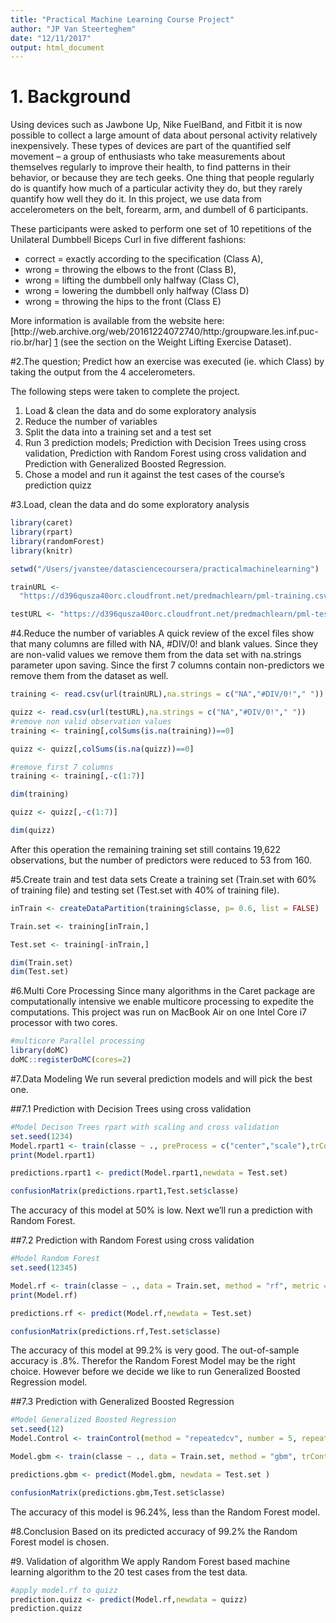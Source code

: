```yaml
---
title: "Practical Machine Learning Course Project"
author: "JP Van Steerteghem"
date: "12/11/2017"
output: html_document
---
```


# 1. Background

Using devices such as Jawbone Up, Nike FuelBand, and Fitbit it is now possible to collect a large amount of data about personal activity relatively inexpensively. These types of devices are part of the quantified self movement – a group of enthusiasts who take measurements about themselves regularly to improve their health, to find patterns in their behavior, or because they are tech geeks. One thing that people regularly do is quantify how much of a particular activity they do, but they rarely quantify how well they do it. In this project, we use data from accelerometers on the belt, forearm, arm, and dumbell of 6 participants. 

These participants were asked to perform one set of 10 repetitions of the Unilateral Dumbbell Biceps Curl in five different fashions: 

- correct = exactly according to the specification (Class A), 
- wrong = throwing the elbows to the front (Class B), 
- wrong = lifting the dumbbell only halfway (Class C), 
- wrong = lowering the dumbbell only halfway (Class D) 
- wrong = throwing the hips to the front (Class E)

More information is available from the website here: [http://web.archive.org/web/20161224072740/http:/groupware.les.inf.puc-rio.br/har] [1] (see the section on the Weight Lifting Exercise Dataset).

[1]:http://web.archive.org/web/20161224072740/http:/groupware.les.inf.puc-rio.br/har "http://web.archive.org/web/20161224072740/http:/groupware.les.inf.puc-rio.br/har"

#2.The question;
Predict how an exercise was executed (ie. which Class) by taking the output from the 4 accelerometers.

The following steps were taken to complete the project.

1. Load & clean the data and do some exploratory analysis
2. Reduce the number of variables
3. Split the data into a training set and a test set
4. Run 3 prediction models; Prediction with Decision Trees using cross validation, Prediction with Random Forest using cross validation and Prediction with Generalized Boosted Regression.
5. Chose a model and run it against the test cases of the course's prediction quizz

#3.Load, clean the data and do some exploratory analysis
```r
library(caret)
library(rpart)
library(randomForest)
library(knitr)

setwd("/Users/jvanstee/datasciencecoursera/practicalmachinelearning")

trainURL <-
  "https://d396qusza40orc.cloudfront.net/predmachlearn/pml-training.csv" 

testURL <- "https://d396qusza40orc.cloudfront.net/predmachlearn/pml-testing.csv"
```

#4.Reduce the number of variables
A quick review of the excel files show that many columns are filled with NA, #DIV/0! and blank values.  Since they are non-valid values we remove them from the data set with na.strings parameter upon saving.
Since the first 7 columns contain non-predictors we remove them from the dataset as well.
``` r
training <- read.csv(url(trainURL),na.strings = c("NA","#DIV/0!"," "))

quizz <- read.csv(url(testURL),na.strings = c("NA","#DIV/0!"," "))
#remove non valid observation values
training <- training[,colSums(is.na(training))==0]

quizz <- quizz[,colSums(is.na(quizz))==0]

#remove first 7 columns
training <- training[,-c(1:7)]

dim(training)

quizz <- quizz[,-c(1:7)]

dim(quizz)
```
After this operation the remaining training set still contains 19,622 observations, but the number of predictors were reduced to 53 from 160.

#5.Create train and test data sets
Create a training set (Train.set with 60% of training file) and testing set (Test.set with 40% of training file).
``` r
inTrain <- createDataPartition(training$classe, p= 0.6, list = FALSE)

Train.set <- training[inTrain,]

Test.set <- training[-inTrain,]

dim(Train.set)
dim(Test.set)
```

#6.Multi Core Processing
Since many algorithms in the Caret package are computationally intensive we enable multicore processing to expedite the computations.  This project was run on MacBook Air on one Intel Core i7 processor with two cores.
```r
#multicore Parallel processing
library(doMC)
doMC::registerDoMC(cores=2)
```

#7.Data Modeling
We run several prediction models and will pick the best one.

##7.1 Prediction with Decision Trees using cross validation
```r
#Model Decison Trees rpart with scaling and cross validation
set.seed(1234)
Model.rpart1 <- train(classe ~ ., preProcess = c("center","scale"),trControl = trainControl(method = "cv",number = 4),data = Train.set, method = "rpart")
print(Model.rpart1)

predictions.rpart1 <- predict(Model.rpart1,newdata = Test.set)

confusionMatrix(predictions.rpart1,Test.set$classe)

```
The accuracy of this model at 50% is low.  Next we'll run a prediction with Random Forest.

##7.2 Prediction with Random Forest using cross validation
```r
#Model Random Forest
set.seed(12345)

Model.rf <- train(classe ~ ., data = Train.set, method = "rf", metric = "Accuracy", preProcess = c("center","scale"),trControl = trainControl(method = "cv",number = 4, p = 0.6, allowParallel = TRUE))
print(Model.rf)

predictions.rf <- predict(Model.rf,newdata = Test.set)

confusionMatrix(predictions.rf,Test.set$classe)
```
The accuracy of this model at 99.2% is very good.  The out-of-sample accuracy is .8%.  Therefor the Random Forest Model may be the right choice.  However before we decide we like to run Generalized Boosted Regression model.

##7.3 Prediction with Generalized Boosted Regression
```r
#Model Generalized Boosted Regression
set.seed(12)
Model.Control <- trainControl(method = "repeatedcv", number = 5, repeats = 1)

Model.gbm <- train(classe ~ ., data = Train.set, method = "gbm", trControl = Model.Control, verbose = FALSE)

predictions.gbm <- predict(Model.gbm, newdata = Test.set )

confusionMatrix(predictions.gbm,Test.set$classe)
```
The accuracy of this model is 96.24%, less than the Random Forest model.

#8.Conclusion
Based on its predicted accuracy of 99.2% the Random Forest model is chosen.

#9. Validation of algorithm
We apply Random Forest based machine learning algorithm to the 20 test cases from the test data.
```r
#apply model.rf to quizz
prediction.quizz <- predict(Model.rf,newdata = quizz)
prediction.quizz
```